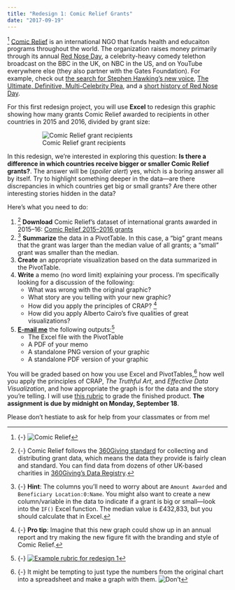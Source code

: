 ```yaml
---
title: "Redesign 1: Comic Relief Grants"
date: "2017-09-19"
---
```


^[{-} ![Comic Relief](/images/class/comic-relief.png)] <span class="newthought">[Comic Relief](https://www.comicrelief.com/) is an international NGO</span> that funds health and educaiton programs throughout the world. The organization raises money primarily through its annual [Red Nose Day](https://www.rednoseday.com/), a celebrity-heavy comedy telethon broadcast on the BBC in the UK, on NBC in the US, and on YouTube everywhere else (they also partner with the Gates Foundation). For example, check out [the search for Stephen Hawking's new voice](https://www.youtube.com/watch?v=PqXOlfwlVag), [The Ultimate, Definitive, Multi-Celebrity Plea](https://www.youtube.com/watch?v=-zCC8ii5Ptw), and a [short history of Red Nose Day](https://www.youtube.com/watch?v=ko3oqFpsYrE). 

For this first redesign project, you will use **Excel** to redesign this graphic showing how many grants Comic Relief awarded to recipients in other countries in 2015 and 2016, divided by grant size:

<figure>
![Comic Relief grant recipients](/images/assignment/comic_relief_redesign.png)
</figure>

In this redesign, we're interested in exploring this question: **Is there a difference in which countries receive bigger or smaller Comic Relief grants?**. The answer will be (*spoiler alert*) yes, which is a boring answer all by itself. Try to highlight something deeper in the data—are there discrepancies in which countries get big or small grants? Are there other interesting stories hidden in the data? 

Here's what you need to do:

1. [^cr-data] **Download** Comic Relief's dataset of international grants awarded in 2015–16: [<i class="fa fa-download" aria-hidden="true"></i> Comic Relief 2015–2016 grants](/data/ComicRelief_360Giving_International.xlsx) 
2. [^pivot-table-hint] **Summarize** the data in a PivotTable. In this case, a "big" grant means that the grant was larger than the median value of all grants; a "small" grant was smaller than the median.
3. **Create** an appropriate visualization based on the data summarized in the PivotTable.
4. **Write** a memo (no word limit) explaining your process. I'm specifically looking for a discussion of the following:
    - What was wrong with the original graphic?
    - What story are you telling with your new graphic?
    - How did you apply the principles of CRAP? ^[{-} **Pro tip**: Imagine that this new graph could show up in an annual report and try making the new figure fit with the branding and style of Comic Relief.]
    - How did you apply Alberto Cairo's five qualities of great visualizations?
5. **[E-mail me](mailto:andrew_heiss@byu.edu)** the following outputs:^[{-} [![Example rubric for redesign 1](/images/rubrics/redesign1_rubric.png)](/assignment/rubrics/redesign1_rubric.pdf)]
    - The Excel file with the PivotTable
    - A PDF of your memo
    - A standalone PNG version of your graphic
    - A standalone PDF version of your graphic

You will be graded based on how you use Excel and PivotTables,^[{-} It might be tempting to just type the numbers from the original chart into a spreadsheet and make a graph with them. ![Don't](https://media.giphy.com/media/l0HlJWe8FtAfCHF2U/giphy.gif)] how well you apply the principles of CRAP, *The Truthful Art*, and *Effective Data Visualization*, and how appropriate the graph is for the data and the story you're telling. I will use [this rubric](/assignment/rubrics/redesign1_rubric.pdf) to grade the finished product. **The assignment is due by midnight on Monday, September 18**.

Please don't hestiate to ask for help from your classmates or from me!

[^cr-data]: {-} Comic Relief follows the [360Giving standard](http://www.threesixtygiving.org/) for collecting and distributing grant data, which means the data they provide is fairly clean and standard. You can find data from dozens of other UK-based charities in [360Giving's Data Registry](http://www.threesixtygiving.org/data/data-registry/).

[^pivot-table-hint]: {-} **Hint**: The columns you'll need to worry about are `Amount Awarded` and `Beneficiary Location:0:Name`. You might also want to create a new column/variable in the data to indicate if a grant is big or small—look into the `IF()` Excel function. The median value is £432,833, but you should calculate that in Excel.
